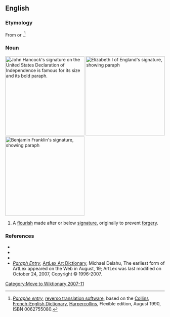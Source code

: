 ==English==

===Etymology===
From {{etyl|fr}} {{term|paraphe}} or {{term|parafe}}.<ref>[http://dictionary.reverso.net/french-english/paraphe ''Paraphe entry''], [http://dictionary.reverso.net/ reverso translation software], based on the [[Collins-Robert French Dictionary|Collins French-English Dictionary]], [[Harpercollins]], Flexible edition, August 1990, 
ISBN 0062755080.</ref>

===Noun===
{{wikipedia}}
[[Image:JohnHancockSignature.jpg|thumb|right|250px|[[w:John Hancock|John Hancock]]'s signature on the [[w:United States Declaration of Independence|United States Declaration of Independence]] is famous for its size and its bold paraph.]] 
[[Image:Autograph of Elizabeth I of England (from Nordisk familjebok).png|right|thumb|250px|[[w:Elizabeth I of England|Elizabeth I of England]]'s signature, showing paraph]]
[[Image:Autograph of Benjamin Franklin (from Nordisk familjebok).png|right|thumb|250px|[[w:Benjamin Franklin|Benjamin Franklin]]'s signature, showing paraph]]
{{en-noun}}

# {{mostly|historical}} A [[flourish]] made after or below [[signature]], originally to prevent [[forgery]].

===References===
* {{R:Dictionary.com}}
* {{R:American Heritage 2006}}
* {{R:WordNet 2006}}
* [http://artlex.com/ArtLex/P.html#anchor5714739/ ''Paraph Entry''], [http://artlex.com/ ArtLex Art Dictionary],  Michael Delahu, The earliest form of ArtLex appeared on the Web in August, 19; ArtLex was last modified on October 24, 2007, Copyright © 1996-2007.
<references/>

[[Category:Move to Wiktionary 2007-11]]